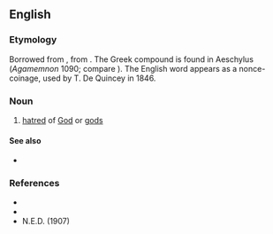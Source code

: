 ==English==
{{wikipedia|Misotheism}}

===Etymology===
Borrowed from {{bor|en|grc|μισόθεος||hating the gods}}, from {{compound|grc|μίσος|t1=hatred|θεός|t2=god|nocat=1}}. The Greek compound is found in Aeschylus (''Agamemnon'' 1090; compare {{m|en|dystheism}}). The English word appears as a nonce-coinage, used by T. De Quincey in 1846.

===Noun===
{{en-noun|-}}

# {{lb|en|obsolete|rare}} [[hatred]] of [[God]] or [[god]]s

====See also====
* {{l|en|maltheism}}

===References===
* {{R:Webster 1996}}
* {{R:Oxford Dictionaries Online}}
* N.E.D. (1907)
